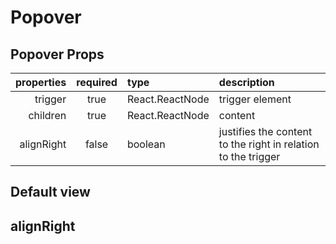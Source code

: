 
<Meta of={PopoverStories} />

# Popover

## Popover Props

| properties | required | type            | description                                                   |
| ---------: | :------: | :-------------- | :------------------------------------------------------------ |
|    trigger |   true   | React.ReactNode | trigger element                                               |
|   children |   true   | React.ReactNode | content                                                       |
| alignRight |  false   | boolean         | justifies the content to the right in relation to the trigger |

## Default view

<Canvas />

## alignRight

<Canvas />
